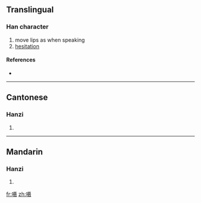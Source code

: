 {{also|囁}}
==Translingual==

===Han character===
{{Han char|rn=30|rad=口|as=10|sn=13|four=|canj=口尸十水 (RSJE)}}

# move lips as when speaking
# [[hesitation]]

====References====
* {{Han ref|kx=0204.111|hdz=10665.040|uh=55EB|ud=21995}}

----

==Cantonese==

===Hanzi===
{{yue-hanzi|jyut=|y=jip6|tra=囁}}

# {{defn|Cantonese|sort=口10}}

----

==Mandarin==

===Hanzi===
{{cmn-hanzi|tra=囁|pin=[[niè]] ([[nie4]])|wg=nieh<sup>4</sup>}}

# {{defn|Mandarin|sort=口10}}

[[fr:嗫]]
[[zh:嗫]]